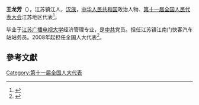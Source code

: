 '''王龙芳'''（{{bd|1964年||}}），江苏镇江人，[[汉族|汉族]]，[[中华人民共和国|中华人民共和国]]政治人物、[[第十一届全国人民代表大会|第十一届全国人民代表大会]]江苏地区代表<ref>{{cite web|author=新华网|title=第十一届全国人大代表|url=http://news.xinhuanet.com/ziliao/2008-03/03/content_7708230.htm?node=36628|publisher=新华网|accessdate=2014-01-07|archive-date=2014-01-10|archive-url=https://web.archive.org/web/20140110211415/http://news.xinhuanet.com/ziliao/2008-03/03/content_7708230.htm?node=36628|dead-url=no}}</ref>。

毕业于[[江苏广播电视大学|江苏广播电视大学]]经济管理专业，是[[中共|中共]]党员。担任江苏镇江南门快客汽车站站务员。2008年起担任全国人大代表<ref>{{cite news|title=全国人大代表信息-王龙芳|url=http://210.82.31.1:8084/delegate/viewDelegate.action?dbid=110700|accessdate=2013-04-05|newspaper=全国人大网}}{{Dead link}}</ref>。

==參考文獻==
{{reflist}}
[[Category:第十一届全国人大代表|Category:第十一届全国人大代表]]